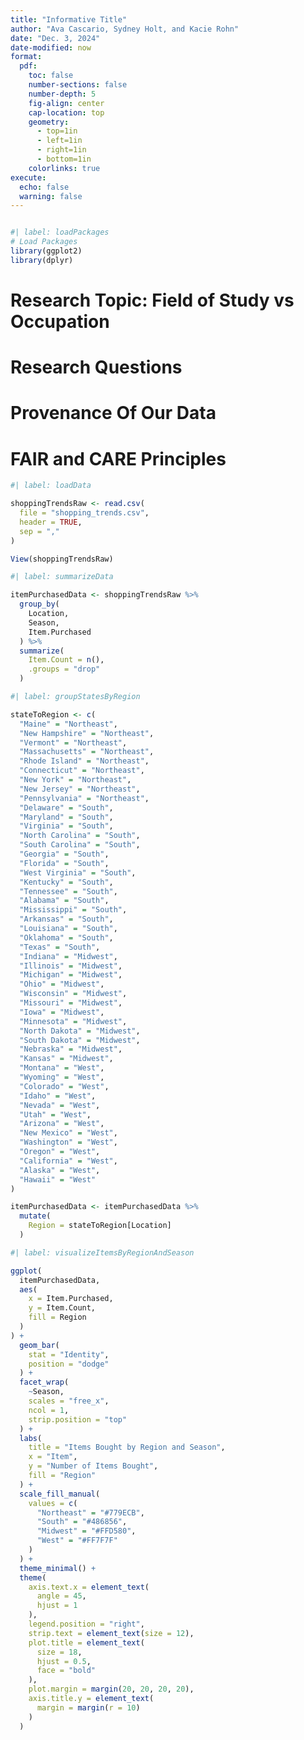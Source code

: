 ```yaml
---
title: "Informative Title"
author: "Ava Cascario, Sydney Holt, and Kacie Rohn"
date: "Dec. 3, 2024"
date-modified: now
format: 
  pdf: 
    toc: false
    number-sections: false
    number-depth: 5
    fig-align: center
    cap-location: top
    geometry: 
      - top=1in
      - left=1in
      - right=1in
      - bottom=1in
    colorlinks: true
execute: 
  echo: false
  warning: false
---
```


```r
```

```r
#| label: loadPackages
# Load Packages
library(ggplot2)
library(dplyr)

```

# **Research Topic: Field of Study vs Occupation**

# **Research Questions**

# **Provenance Of Our Data**

# **FAIR and CARE Principles**

```r
#| label: loadData

shoppingTrendsRaw <- read.csv(
  file = "shopping_trends.csv", 
  header = TRUE, 
  sep = ","
)

View(shoppingTrendsRaw)
```

```r
#| label: summarizeData

itemPurchasedData <- shoppingTrendsRaw %>%
  group_by(
    Location, 
    Season, 
    Item.Purchased
  ) %>%
  summarize(
    Item.Count = n(), 
    .groups = "drop"
  )
```

```r
#| label: groupStatesByRegion

stateToRegion <- c(
  "Maine" = "Northeast", 
  "New Hampshire" = "Northeast", 
  "Vermont" = "Northeast", 
  "Massachusetts" = "Northeast",
  "Rhode Island" = "Northeast",
  "Connecticut" = "Northeast",
  "New York" = "Northeast",
  "New Jersey" = "Northeast",
  "Pennsylvania" = "Northeast",
  "Delaware" = "South",
  "Maryland" = "South",
  "Virginia" = "South",
  "North Carolina" = "South",
  "South Carolina" = "South",
  "Georgia" = "South",
  "Florida" = "South",
  "West Virginia" = "South",
  "Kentucky" = "South",
  "Tennessee" = "South",
  "Alabama" = "South",
  "Mississippi" = "South",
  "Arkansas" = "South",
  "Louisiana" = "South",
  "Oklahoma" = "South",
  "Texas" = "South",
  "Indiana" = "Midwest", 
  "Illinois" = "Midwest",
  "Michigan" = "Midwest",
  "Ohio" = "Midwest",
  "Wisconsin" = "Midwest",
  "Missouri" = "Midwest",
  "Iowa" = "Midwest",
  "Minnesota" = "Midwest",
  "North Dakota" = "Midwest",
  "South Dakota" = "Midwest",
  "Nebraska" = "Midwest",
  "Kansas" = "Midwest",
  "Montana" = "West",
  "Wyoming" = "West",
  "Colorado" = "West",
  "Idaho" = "West",
  "Nevada" = "West",
  "Utah" = "West",
  "Arizona" = "West",
  "New Mexico" = "West",
  "Washington" = "West",
  "Oregon" = "West",
  "California" = "West",
  "Alaska" = "West",
  "Hawaii" = "West"
)

itemPurchasedData <- itemPurchasedData %>%
  mutate(
    Region = stateToRegion[Location]
  )
```

```r
#| label: visualizeItemsByRegionAndSeason

ggplot(
  itemPurchasedData, 
  aes(
    x = Item.Purchased,
    y = Item.Count, 
    fill = Region
  )
) +
  geom_bar(
    stat = "Identity", 
    position = "dodge"
  ) +
  facet_wrap(
    ~Season, 
    scales = "free_x", 
    ncol = 1, 
    strip.position = "top"
  ) +
  labs(
    title = "Items Bought by Region and Season", 
    x = "Item", 
    y = "Number of Items Bought", 
    fill = "Region"
  ) +
  scale_fill_manual(
    values = c(
      "Northeast" = "#779ECB", 
      "South" = "#486856", 
      "Midwest" = "#FFD580", 
      "West" = "#FF7F7F"
    )
  ) +
  theme_minimal() +
  theme(
    axis.text.x = element_text(
      angle = 45, 
      hjust = 1
    ), 
    legend.position = "right", 
    strip.text = element_text(size = 12),
    plot.title = element_text(
      size = 18, 
      hjust = 0.5, 
      face = "bold"
    ), 
    plot.margin = margin(20, 20, 20, 20), 
    axis.title.y = element_text(
      margin = margin(r = 10)
    )
  )

```

